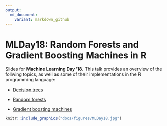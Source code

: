 ```yaml
---
output:
  md_document:
    variant: markdown_github
---
```


# MLDay18: Random Forests and Gradient Boosting Machines in R

Slides for **Machine Learning Day '18**. This talk provides an overview of the follwing topics, as well as some of their implementations in the R programming language:

* [Decision trees](https://en.wikipedia.org/wiki/Decision_tree_learning)

* [Random forests](https://www.stat.berkeley.edu/~breiman/RandomForests/cc_home.htm)

* [Gradient boosting machines](https://projecteuclid.org/euclid.aos/1013203451)

```r
knitr::include_graphics("docs/figures/MLDay18.jpg")
```
